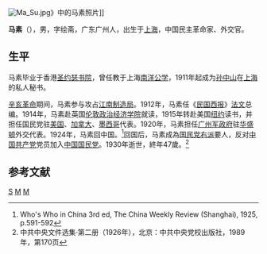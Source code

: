 [[File:Ma_Su.jpg|thumb]]》中的马素照片]]

'''马素'''（{{bd|1883年||1930年|}}），男，字绘斋，广东广州人，出生于[[上海|上海]]，中国民主革命家、外交官。

==生平==
马素毕业于香港[[圣约瑟书院|圣约瑟书院]]，曾任教于上海[[南洋公学|南洋公学]]，1911年起成为[[孙中山|孙中山]]在[[上海|上海]]的私人秘书。

[[辛亥革命|辛亥革命]]期间，马素参与攻占[[江南制造局|江南制造局]]。1912年，马素任《[[民国西报|民国西报]]》[[法文|法文]]总编。1914年，马素赴英国[[伦敦政治经济学院|伦敦政治经济学院]]就读，1915年转赴美国[[纽约|纽约]]读书，并担任国民党驻[[美国|美国]]、[[加拿大|加拿大]]、[[墨西哥|墨西哥]]代表。1920年，马素担任[[广州军政府|广州军政府]]驻[[华盛顿|华盛顿]]外交代表。1924年，马素回中国。<ref>Who's Who in China 3rd ed, The China Weekly Review (Shanghai), 1925, p.591-592</ref>回国后，马素成為[[国民党右派|国民党右派]]要人，反对[[中国共产党|中国共产党]]党员加入[[中国国民党|中国国民党]]。1930年逝世，終年47歲。<ref>中共中央文件选集·第二册（1926年），北京：中共中央党校出版社，1989年，第170页</ref>

==参考文献==
{{reflist}}

[[Category:马姓|S]]
[[Category:广州人|M]]
[[Category:中华民国大陆时期政治人物|M]]
